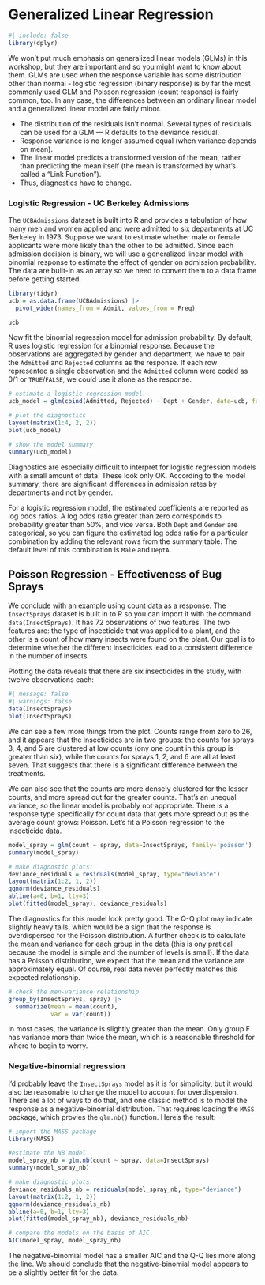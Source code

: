 # Generalized Linear Regression
<!---# Generalized Linear Models

```r
library(alone)

data(survivalists)
survivalists$podium = survivalists$result <= 3
```

## Generalized how?
The linear regression model fits a straight line through scatterplot data. That's a very restrictive model. The generalized linear model begins to loosen some of the restrictions by allowing the response to have a distribution other than the normal distribution.

## Distributions
Statisticians have defined distributions to describe common kinds of randomness. In regression modeling, we are primarily concerned about the distribution of the response, rather than the features.  Linear regression assumes that the residuals have a distribution that we call "normal" or "Gaussian". But there are other important distributons that are very common in applied scientific research. I'll give you a brief description of the most important distributions here, but you should talk to a statistician and/or read deeply to understand the conditions that are assumed by the response family you've selected for a model.

### Binomial
A very common kind of response is one that puts each observation in a binary class. Examples include: whether a patient survived after receiving a medical treatment, whether a plant successfully germinated, and whether a a target mineral was found in a rock sample. We call this kind of response a binomial response, and it can refer to either a single outcome, or several independent outcomes that are grouped together. An example of the second case would be a measurement of how many students from a class of 30 improved their test score after a lesson.

### Poisson
This is another type of discrete data, which is used for a very common kind of count data. When a count is of independent events with no upper limit, it's often a Poisson response. For example: how many patients were admitted to the hospital in one day with COVID-19, or how many cars drive past an intersection in one hour. There are further considerations to check with a statistician - e.g., if the events aren't independent then you may have a negative binomial response.

### Gamma
A Gamma distribution is for continuous data, which is also true of the normal distribution. But the Gamma distribution can only have positive values (not including zero), and it has greater variability when the values are greater. 


## The `glm()` function
In R, you will usually estimate a generalized linear model by the `glm()` function. Its interface is almost identical to the `lm()` function except it adds a parameter for the distribution, which is called `family`. So an example looks like this:

```r
logistic_model = glm(podium ~ gender * age, data=survivalists, family='binomial')
summary(logistic_model)
```

The summary reports that there is apparently no significant effect of gender, or age, nor any significant interaction between them for this data.

```r

```

### Summary of a GLM
To view and interpret a GLM, use the `summary()` function, just as you did for a linear model. The interpretation is extremely similar, with only minor differences that aren't worth belaboring in this introduction.


### Diagnostics for GLMs




--->

```r
#| include: false
library(dplyr)
```

We won't put much emphasis on generalized linear models (GLMs) in this workshop, but they are important and so you might want to know about them. GLMs are used when the response variable has some distribution other than normal - logistic regression (binary response) is by far the most commonly used GLM and Poisson regression (count response) is fairly common, too. In any case, the differences between an ordinary linear model and a generalized linear model are fairly minor. 

- The distribution of the residuals isn't normal. Several types of residuals can be used for a GLM — R defaults to the deviance residual.
- Response variance is no longer assumed equal (when variance depends on mean).
- The linear model predicts a transformed version of the mean, rather than predicting the mean itself (the mean is transformed by what's called a "Link Function").
- Thus, diagnostics have to change.

### Logistic Regression - UC Berkeley Admissions
The `UCBAdmissions` dataset is built into R and provides a tabulation of how many men and women applied and were admitted to six departments at UC Berkeley in 1973. Suppose we want to estimate whether male or female applicants were more likely than the other to be admitted. Since each admission decision is binary, we will use a generalized linear model with binomial response to estimate the effect of gender on admission probability. The data are built-in as an array so we need to convert them to a data frame before getting started.

```r
library(tidyr)
ucb = as.data.frame(UCBAdmissions) |>
  pivot_wider(names_from = Admit, values_from = Freq)

ucb
```

Now fit the binomial regression model for admission probability. By default, R uses logistic regression for a binomial response. Because the observations are aggregated by gender and department, we have to pair the `Admitted` and `Rejected` columns as the response. If each row represented a single observation and the `Admitted` column were coded as 0/1 or `TRUE`/`FALSE`, we could use it alone as the response.
```r
# estimate a logistic regression model.
ucb_model = glm(cbind(Admitted, Rejected) ~ Dept + Gender, data=ucb, family='binomial')

# plot the diagnostics
layout(matrix(1:4, 2, 2))
plot(ucb_model)

# show the model summary
summary(ucb_model)
```

Diagnostics are especially difficult to interpret for logistic regression models with a small amount of data. These look only OK. According to the model summary, there are significant differences in admission rates by departments and not by gender.

For a logistic regression model, the estimated coefficients are reported as log odds ratios. A log odds ratio greater than zero corresponds to probability greater than 50%, and vice versa. Both `Dept` and `Gender` are categorical, so you can figure the estimated log odds ratio for a particular combination by adding the relevant rows from the summary table. The default level of this combination is `Male` and `DeptA`.

<!---This data has often been used to illustrate Simpson's Paradox, because overall men were admitted at a greater rate than women, but this may be because women applied to more selective departments. --->





## Poisson Regression - Effectiveness of Bug Sprays

We conclude with an example using count data as a response. The `InsectSprays` dataset is built in to R so you can import it with the command `data(InsectSprays)`. It has 72 observations of two features. The two features are: the type of insecticide that was applied to a plant, and the other is a count of how many insects were found on the plant. Our goal is to determine whether the different insecticides lead to a consistent difference in the number of insects.

Plotting the data reveals that there are six insecticides in the study, with twelve observations each:

```r
#| message: false
#| warnings: false
data(InsectSprays)
plot(InsectSprays)
```

We can see a few more things from the plot. Counts range from zero to 26, and it appears that the insecticides are in two groups: the counts for sprays 3, 4, and 5 are clustered at low counts (ony one count in this group is greater than six), while the counts for sprays 1, 2, and 6 are all at least seven. That suggests that there is a significant difference between the treatments.

We can also see that the counts are more densely clustered for the lesser counts, and more spread out for the greater counts. That's an unequal variance, so the linear model is probably not appropriate. There is a response type specifically for count data that gets more spread out as the average count grows: Poisson. Let's fit a Poisson regression to the insecticide data.

```r
model_spray = glm(count ~ spray, data=InsectSprays, family='poisson')
summary(model_spray)

# make diagnostic plots:
deviance_residuals = residuals(model_spray, type="deviance")
layout(matrix(1:2, 1, 2))
qqnorm(deviance_residuals)
abline(a=0, b=1, lty=3)
plot(fitted(model_spray), deviance_residuals)
```



The diagnostics for this model look pretty good. The Q-Q plot may indicate slightly heavy tails, which would be a sign that the response is overdispersed for the Poisson distribution. A further check is to calculate the mean and variance for each group in the data (this is ony pratical because the model is simple and the number of levels is small). If the data has a Poisson distribution, we expect that the mean and the variance are approximately equal. Of course, real data never perfectly matches this expected relationship.

```r
# check the men-variance relationship
group_by(InsectSprays, spray) |>
  summarize(mean = mean(count),
            var = var(count))
```

In most cases, the variance is slightly greater than the mean. Only group F has variance more than twice the mean, which is a reasonable threshold for where to begin to worry.

### Negative-binomial regression
I'd probably leave the `InsectSprays` model as it is for simplicity, but it would also be reasonable to change the model to account for overdispersion. There are a lot of ways to do that, and one classic method is to model the response as a negative-binomial distribution. That requires loading the `MASS` package, which provies the `glm.nb()` function. Here's the result:


```r
# import the MASS package
library(MASS)

#estimate the NB model
model_spray_nb = glm.nb(count ~ spray, data=InsectSprays)
summary(model_spray_nb)

# make diagnostic plots:
deviance_residuals_nb = residuals(model_spray_nb, type="deviance")
layout(matrix(1:2, 1, 2))
qqnorm(deviance_residuals_nb)
abline(a=0, b=1, lty=3)
plot(fitted(model_spray_nb), deviance_residuals_nb)

# compare the models on the basis of AIC
AIC(model_spray, model_spray_nb)
```

The negative-binomial model has a smaller AIC and the Q-Q lies more along the line. We should conclude that the negative-binomial model appears to be a slightly better fit for the data.
